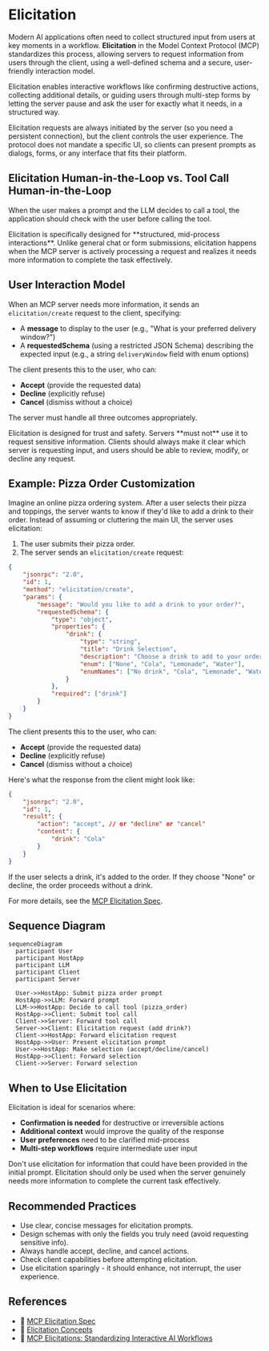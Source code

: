 # Elicitation

Modern AI applications often need to collect structured input from users at key moments in a workflow. **Elicitation** in the Model Context Protocol (MCP) standardizes this process, allowing servers to request information from users through the client, using a well-defined schema and a secure, user-friendly interaction model.

Elicitation enables interactive workflows like confirming destructive actions, collecting additional details, or guiding users through multi-step forms by letting the server pause and ask the user for exactly what it needs, in a structured way.

<callout-info>
	Elicitation requests are always initiated by the server (so you need a
	persistent connection), but the client controls the user experience. The
	protocol does not mandate a specific UI, so clients can present prompts as
	dialogs, forms, or any interface that fits their platform.
</callout-info>

## Elicitation Human-in-the-Loop vs. Tool Call Human-in-the-Loop

When the user makes a prompt and the LLM decides to call a tool, the application should check with the user before calling the tool.

<callout-success>
	Elicitation is specifically designed for **structured, mid-process
	interactions**. Unlike general chat or form submissions, elicitation happens
	when the MCP server is actively processing a request and realizes it needs
	more information to complete the task effectively.
</callout-success>

## User Interaction Model

When an MCP server needs more information, it sends an `elicitation/create` request to the client, specifying:

- A **message** to display to the user (e.g., "What is your preferred delivery window?")
- A **requestedSchema** (using a restricted JSON Schema) describing the expected input (e.g., a string `deliveryWindow` field with enum options)

The client presents this to the user, who can:

- **Accept** (provide the requested data)
- **Decline** (explicitly refuse)
- **Cancel** (dismiss without a choice)

The server must handle all three outcomes appropriately.

<callout-success>
	Elicitation is designed for trust and safety. Servers **must not** use it to
	request sensitive information. Clients should always make it clear which
	server is requesting input, and users should be able to review, modify, or
	decline any request.
</callout-success>

## Example: Pizza Order Customization

Imagine an online pizza ordering system. After a user selects their pizza and toppings, the server wants to know if they'd like to add a drink to their order. Instead of assuming or cluttering the main UI, the server uses elicitation:

1. The user submits their pizza order.
2. The server sends an `elicitation/create` request:

```json
{
	"jsonrpc": "2.0",
	"id": 1,
	"method": "elicitation/create",
	"params": {
		"message": "Would you like to add a drink to your order?",
		"requestedSchema": {
			"type": "object",
			"properties": {
				"drink": {
					"type": "string",
					"title": "Drink Selection",
					"description": "Choose a drink to add to your order",
					"enum": ["None", "Cola", "Lemonade", "Water"],
					"enumNames": ["No drink", "Cola", "Lemonade", "Water"]
				}
			},
			"required": ["drink"]
		}
	}
}
```

The client presents this to the user, who can:

- **Accept** (provide the requested data)
- **Decline** (explicitly refuse)
- **Cancel** (dismiss without a choice)

Here's what the response from the client might look like:

```json
{
	"jsonrpc": "2.0",
	"id": 1,
	"result": {
		"action": "accept", // or "decline" or "cancel"
		"content": {
			"drink": "Cola"
		}
	}
}
```

If the user selects a drink, it's added to the order. If they choose "None" or decline, the order proceeds without a drink.

For more details, see the [MCP Elicitation Spec](https://modelcontextprotocol.io/specification/2025-06-18/client/elicitation).

## Sequence Diagram

```mermaid
sequenceDiagram
  participant User
  participant HostApp
  participant LLM
  participant Client
  participant Server

  User->>HostApp: Submit pizza order prompt
  HostApp->>LLM: Forward prompt
  LLM->>HostApp: Decide to call tool (pizza_order)
  HostApp->>Client: Submit tool call
  Client->>Server: Forward tool call
  Server->>Client: Elicitation request (add drink?)
  Client->>HostApp: Forward elicitation request
  HostApp->>User: Present elicitation prompt
  User->>HostApp: Make selection (accept/decline/cancel)
  HostApp->>Client: Forward selection
  Client->>Server: Forward selection
```

## When to Use Elicitation

Elicitation is ideal for scenarios where:

- **Confirmation is needed** for destructive or irreversible actions
- **Additional context** would improve the quality of the response
- **User preferences** need to be clarified mid-process
- **Multi-step workflows** require intermediate user input

<callout-warning>
	Don't use elicitation for information that could have been provided in the
	initial prompt. Elicitation should only be used when the server genuinely
	needs more information to complete the current task effectively.
</callout-warning>

## Recommended Practices

- Use clear, concise messages for elicitation prompts.
- Design schemas with only the fields you truly need (avoid requesting sensitive info).
- Always handle accept, decline, and cancel actions.
- Check client capabilities before attempting elicitation.
- Use elicitation sparingly - it should enhance, not interrupt, the user experience.

## References

- 📜 [MCP Elicitation Spec](https://modelcontextprotocol.io/specification/2025-06-18/client/elicitation)
- 📜 [Elicitation Concepts](https://modelcontextprotocol.io/docs/concepts/elicitation)
- 📜 [MCP Elicitations: Standardizing Interactive AI Workflows](https://blog.fka.dev/blog/2025-01-15-mcp-elicitations-standardizing-interactive-ai-workflows/)
